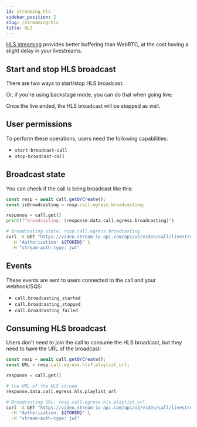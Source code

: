 ```yaml
---
id: streaming_hls
sidebar_position: 2
slug: /streaming/hls
title: HLS
---
```



[HLS streaming](https://en.wikipedia.org/wiki/HTTP_Live_Streaming) provides better buffering than WebRTC, at the cost having a slight delay in your livestreams.

## Start and stop HLS broadcast

There are two ways to start/stop HLS broadcast:

<Broadcast />

Or, if you're using backstage mode, you can do that when going live:

<GoLive />

Once the live ended, the HLS broadcast will be stopped as well.

## User permissions

To perform these operations, users need the following capabilities:

- `start-broadcast-call`
- `stop-broadcast-call`

## Broadcast state

You can check if the call is being broadcast like this:

<Tabs groupId="examples">
<TabItem value="js" label="JavaScript">

```js
const resp = await call.getOrCreate();
const isBroadcasting = resp.call.egress.broadcasting;
```

</TabItem>
<TabItem value="py" label="Python">

```py
response = call.get()
print(f"broadcasting: {response.data.call.egress.broadcasting}")
```

</TabItem>
<TabItem value="curl" label="cURL">

```bash
# Broadcasting state: resp.call.egress.broadcasting
curl -X GET "https://video.stream-io-api.com/api/v2/video/call/livestream/${CALL_ID}?api_key=${API_KEY}" \
  -H "Authorization: ${TOKEN}" \
  -H "stream-auth-type: jwt"
```

</TabItem>
</Tabs>

## Events

These events are sent to users connected to the call and your webhook/SQS:

- `call.broadcasting_started`
- `call.broadcasting_stopped`
- `call.broadcasting_failed`

## Consuming HLS broadcast

Users don't need to join the call to consume the HLS broadcast, but they need to have the URL of the broadcast:

<Tabs groupId="examples">
<TabItem value="js" label="JavaScript">

```js
const resp = await call.getOrCreate();
const URL = resp.call.egress.hls?.playlist_url;
```

</TabItem>
<TabItem value="py" label="Python">

```py
response = call.get()

# the URL of the HLS stream
response.data.call.egress.hls.playlist_url
```

</TabItem>

<TabItem value="curl" label="cURL">

```bash
# Broadcasting URL: resp.call.egress.hls.playlist_url
curl -X GET "https://video.stream-io-api.com/api/v2/video/call/livestream/${CALL_ID}?api_key=${API_KEY}" \
  -H "Authorization: ${TOKEN}" \
  -H "stream-auth-type: jwt"
```

</TabItem>
</Tabs>
